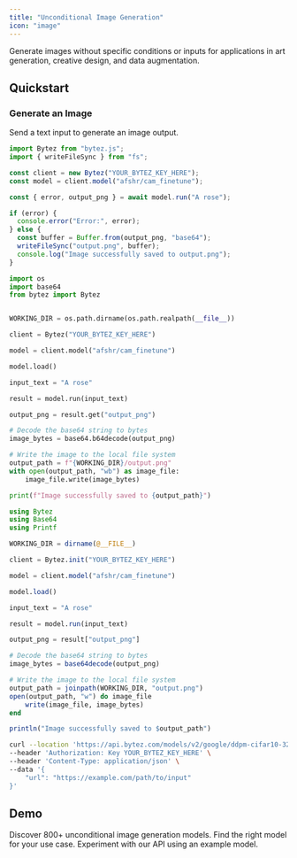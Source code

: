 ```yaml
---
title: "Unconditional Image Generation"
icon: "image"
---
```


<Tip>Generate images without specific conditions or inputs for applications in art generation, creative design, and data augmentation.</Tip>

## Quickstart
### Generate an Image

Send a text input to generate an image output.
<CodeGroup>
```javascript javascript 
import Bytez from "bytez.js";
import { writeFileSync } from "fs";

const client = new Bytez("YOUR_BYTEZ_KEY_HERE");
const model = client.model("afshr/cam_finetune");

const { error, output_png } = await model.run("A rose");

if (error) {
  console.error("Error:", error);
} else {
  const buffer = Buffer.from(output_png, "base64");
  writeFileSync("output.png", buffer);
  console.log("Image successfully saved to output.png");
}
```

```python python
import os
import base64
from bytez import Bytez


WORKING_DIR = os.path.dirname(os.path.realpath(__file__))

client = Bytez("YOUR_BYTEZ_KEY_HERE")

model = client.model("afshr/cam_finetune")

model.load()

input_text = "A rose"

result = model.run(input_text)

output_png = result.get("output_png")

# Decode the base64 string to bytes
image_bytes = base64.b64decode(output_png)

# Write the image to the local file system
output_path = f"{WORKING_DIR}/output.png"
with open(output_path, "wb") as image_file:
    image_file.write(image_bytes)

print(f"Image successfully saved to {output_path}")
```

```julia julia
using Bytez
using Base64
using Printf

WORKING_DIR = dirname(@__FILE__)

client = Bytez.init("YOUR_BYTEZ_KEY_HERE")

model = client.model("afshr/cam_finetune")

model.load()

input_text = "A rose"

result = model.run(input_text)

output_png = result["output_png"]

# Decode the base64 string to bytes
image_bytes = base64decode(output_png)

# Write the image to the local file system
output_path = joinpath(WORKING_DIR, "output.png")
open(output_path, "w") do image_file
	write(image_file, image_bytes)
end

println("Image successfully saved to $output_path")
```

```bash rest
curl --location 'https://api.bytez.com/models/v2/google/ddpm-cifar10-32' \
--header 'Authorization: Key YOUR_BYTEZ_KEY_HERE' \
--header 'Content-Type: application/json' \
--data '{
    "url": "https://example.com/path/to/input"
}'

```

</CodeGroup>

## Demo

<CardGroup>

<Card title="Explore Models" href="/model-api/playground/models" icon="cube">
  Discover 800+ unconditional image generation models. Find the right model for your use case.
</Card>

<Card title="API Playground" href="https://bytez.com/docs/google/ddpm-cifar10-32/model" icon="webhook">
  Experiment with our API using an example model.
</Card>

</CardGroup>